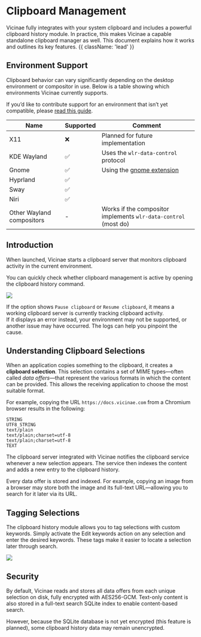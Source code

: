 # Clipboard Management

Vicinae fully integrates with your system clipboard and includes a powerful clipboard history module. In practice, this makes Vicinae a capable standalone clipboard manager as well. This document explains how it works and outlines its key features. {{ className: 'lead' }}

## Environment Support

Clipboard behavior can vary significantly depending on the desktop environment or compositor in use. Below is a table showing which environments Vicinae currently supports.

If you’d like to contribute support for an environment that isn’t yet compatible, please [read this guide](#).

| Name | Supported | Comment |
|------|-----------|---------|
| X11 | ❌ | Planned for future implementation |
| KDE Wayland | ✅ | Uses the `wlr-data-control` protocol |
| Gnome | ✅ | Using the [gnome extension](https://github.com/dagimg-dot/vicinae-gnome-extension) |
| Hyprland | ✅ | |
| Sway | ✅ | |
| Niri | ✅ | |
| Other Wayland compositors | - | Works if the compositor implements `wlr-data-control` (most do) |

## Introduction

When launched, Vicinae starts a clipboard server that monitors clipboard activity in the current environment.

You can quickly check whether clipboard management is active by opening the clipboard history command.

<img src="/vicinae-clipboard-history-ok.png" />

If the option shows `Pause clipboard` or `Resume clipboard`, it means a working clipboard server is currently tracking clipboard activity.  
If it displays an error instead, your environment may not be supported, or another issue may have occurred. The logs can help you pinpoint the cause.

## Understanding Clipboard Selections

When an application copies something to the clipboard, it creates a **clipboard selection**. This selection contains a set of MIME types—often called *data offers*—that represent the various formats in which the content can be provided. This allows the receiving application to choose the most suitable format.

For example, copying the URL `https://docs.vicinae.com` from a Chromium browser results in the following:

``` {{ title: 'wl-paste -l' }}
STRING  
UTF8_STRING  
text/plain  
text/plain;charset=utf-8  
text/plain;charset=utf-8  
TEXT
```

The clipboard server integrated with Vicinae notifies the clipboard service whenever a new selection appears. The service then indexes the content and adds a new entry to the clipboard history.

<Note> Every data offer is stored and indexed. For example, copying an image from a browser may store both the image and its full-text URL—allowing you to search for it later via its URL. </Note>

## Tagging Selections

The clipboard history module allows you to tag selections with custom keywords.
Simply activate the Edit keywords action on any selection and enter the desired keywords. These tags make it easier to locate a selection later through search.

<img src="/vicinae-clipboard-history-edit-keywords.png" />

## Security

By default, Vicinae reads and stores all data offers from each unique selection on disk, fully encrypted with AES256-GCM.
Text-only content is also stored in a full-text search SQLite index to enable content-based search.

However, because the SQLite database is not yet encrypted (this feature is planned), some clipboard history data may remain unencrypted.

